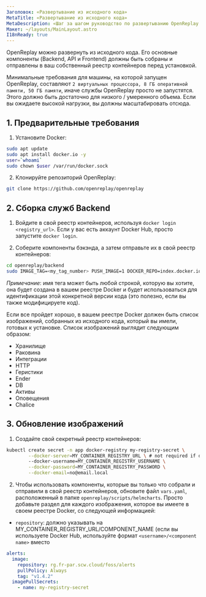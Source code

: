 ```yaml
---
Заголовок: «Развертывание из исходного кода»
MetaTitle: «Развертывание из исходного кода»
MetaDescription: «Шаг за шагом руководство по развертыванию OpenReplay из исходного кода»
Макет: ~/layouts/MainLayout.astro
I18nReady: true
---
```


OpenReplay можно развернуть из исходного кода. Его основные компоненты (Backend, API и Frontend) должны быть собраны и отправлены в ваш собственный реестр контейнеров перед установкой.

Минимальные требования для машины, на которой запущен OpenReplay, составляют `2 виртуальных процессора, 8 ГБ оперативной памяти, 50 ГБ памяти`, иначе службы OpenReplay просто не запустятся. Этого должно быть достаточно для низкого / умеренного объема. Если вы ожидаете высокой нагрузки, вы должны масштабировать отсюда.

## 1. Предварительные требования

1. Установите Docker:


```bash
sudo apt update
sudo apt install docker.io -y
user=`whoami`
sudo chown $user /var/run/docker.sock
```


2. Клонируйте репозиторий OpenReplay:


```bash
git clone https://github.com/openreplay/openreplay
```


## 2. Сборка служб Backend

1. Войдите в свой реестр контейнеров, используя `docker login <registry_url>`. Если у вас есть аккаунт Docker Hub, просто запустите `docker login`.

2. Соберите компоненты бэкэнда, а затем отправьте их в свой реестр контейнеров:


```bash
cd openreplay/backend
sudo IMAGE_TAG=<my_tag_number> PUSH_IMAGE=1 DOCKER_REPO=index.docker.io/<username> bash build.sh 
```


*Примечание*: имя тега может быть любой строкой, которую вы хотите, она будет создана в вашем реестре Docker и будет использоваться для идентификации этой конкретной версии кода (это полезно, если вы также модифицируете код).

Если все пройдет хорошо, в вашем реестре Docker должен быть список изображений, собранных из исходного кода, который вы имели, готовых к установке.
Список изображений выглядит следующим образом:

- Хранилище
- Раковина
- Интеграции
- HTTP
- Геристики
- Ender
- DB
- Активы
- Оповещения
- Chalice

## 3. Обновление изображений

1. Создайте свой секретный реестр контейнеров:


```bash
kubectl create secret -n app docker-registry my-registry-secret \
        --docker-server=MY_CONTAINER_REGISTRY_URL \ # not required if docker hub
        --docker-username=MY_CONTAINER_REGISTRY_USERNAME \
        --docker-password=MY_CONTAINER_REGISTRY_PASSWORD \
        --docker-email=no@email.local 
```


2. Чтобы использовать компоненты, которые вы только что собрали и отправили в свой реестр контейнеров, обновите файл `vars.yaml`, расположенный в папке `openreplay/scripts/helmcharts`.
Просто добавьте раздел для каждого изображения, которое вы имеете в своем реестре Docker, со следующей информацией:

- `repository`: должно указывать на MY_CONTAINER_REGISTRY_URL/COMPONENT_NAME (если вы используете Docker Hub, используйте формат `<username>/<component name>` вместо
```yaml
alerts:
  image:
    repository: rg.fr-par.scw.cloud/foss/alerts
    pullPolicy: Always
    tag: "v1.4.2"
  imagePullSecrets: 
    - name: my-registry-secret
```
